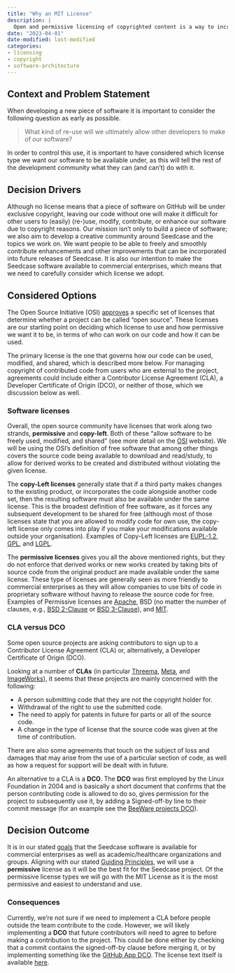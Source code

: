 ```yaml
---
title: "Why an MIT License"
description: |
  Open and permissive licensing of copyrighted content is a way to increase use of a software product, ease collaboration and re-use, and sharing intellectual ideas with others. This post contains our reasons for choosing the MIT License, which is a very permissive copyright license.
date: "2023-04-01"
date-modified: last-modified
categories:
- licensing
- copyright
- software-architecture
---
```

<!--TODO #38 docs: Update 'Why MIT license with benefits and drawbacks -->

## Context and Problem Statement

When developing a new piece of software it is important to consider the following question as early as possible.

> What kind of re-use will we ultimately allow other developers to make of our software?

In order to control this use, it is important to have considered which license type we want our software to be available under, as this will tell the rest of the development community what they can (and can't) do with it. 

## Decision Drivers

Although no license means that a piece of software on GitHub will be under exclusive copyright, leaving our code without one will make it difficult for other users to (easily) (re-)use, modify, contribute, or enhance our software due to copyright reasons. Our mission isn't only to build a piece of software; we also aim to develop a creative community around Seedcase and the topics we work on. We want people to be able to freely and smoothly contribute enhancements and other improvements that can be incorporated into future releases of Seedcase. It is also our intention to make the Seedcase software available to commercial enterprises, which means that we need to carefully consider which license we adopt.

## Considered Options

The Open Source Initiative (OSI) [approves](https://opensource.org/licenses) a specific set of licenses that determine whether a project can be called "open source". These licenses are our starting point on deciding which license to use and how permissive we want it to be, in terms of who can work on our code and how it can be used.

The primary license is the one that governs how our code can be used, modified, and shared, which is described more below. For managing copyright of contributed code from users who are external to the project, agreements could include either a Contributor License Agreement (CLA), a Developer Certificate of Origin (DCO), or neither of those, which we discussion below as well.

### Software licenses

Overall, the open source community have licenses that work along two strands, **permissive** and **copy-left**. Both of these "allow software to be freely used, modified, and shared" (see more detail on the [OSI](https://opensource.org/licenses) website). We will be using the OSI's definition of free software that among other things covers the source code being available to download and read/study, to allow for derived works to be created and distributed without violating the given license.

The **copy-Left licenses** generally state that if a third party makes changes to the existing product, or incorporates the code alongside another code set, then the resulting software must also be available under the same license. This is the broadest definition of free software, as it forces any subsequent development to be shared for free (although most of those licenses state that you are allowed to modify code for own use, the copy-left license only comes into play if you make your modifications available outside your organisation). Examples of Copy-Left licenses are [EUPL-1.2](https://joinup.ec.europa.eu/sites/default/files/custom-page/attachment/2020-03/EUPL-1.2%20EN.txt), [GPL](https://www.gnu.org/licenses/gpl-3.0.en.html), and [LGPL](https://www.gnu.org/licenses/lgpl-3.0.en.html).

The **permissive licenses** gives you all the above mentioned rights, but they do not enforce that derived works or new works created by taking bits of source code from the original product are made available under the same license. These type of licenses are generally seen as more friendly to commercial enterprises as they will allow companies to use bits of code in proprietary software without having to release the source code for free. Examples of Permissive licenses are [Apache](https://www.apache.org/licenses/LICENSE-2.0), BSD (no matter the number of clauses, e.g., [BSD 2-Clause](https://opensource.org/license/bsd-2-clause/) or [BSD 3-Clause](https://opensource.org/license/bsd-3-clause/)), and [MIT](https://opensource.org/license/mit/).

### CLA versus DCO

Some open source projects are asking contributors to sign up to a Contributor License Agreement (CLA) or, alternatively, a Developer Certificate of Origin (DCO).

Looking at a number of **CLAs** (in particular [Threema](https://threema.ch/en/open-source/cla), [Meta](https://code.facebook.com/cla), and [ImageWorks](https://www.imageworks.com/technology/opensource/cla)), it seems that these projects are mainly concerned with the following:

- A person submitting code that they are not the copyright holder for.
- Withdrawal of the right to use the submitted code.
- The need to apply for patents in future for parts or all of the source code.
- A change in the type of license that the source code was given at the time of contribution.

There are also some agreements that touch on the subject of loss and damages that may arise from the use of a particular section of code, as well as how a request for support will be dealt with in future.

An alternative to a CLA is a **DCO**. The **DCO** was first employed by the Linux Foundation in 2004 and is basically a short document that confirms that the person contributing code is allowed to do so, gives permission for the project to subsequently use it, by adding a Signed-off-by line to their commit message (for an example see the [BeeWare projects DCO](https://beeware.org/contributing/how/dco/what/)).

## Decision Outcome

It is in our stated [goals](https://seedcase-project.org/about) that the Seedcase software is available for commercial enterprises as well as academic/healthcare organizations and groups. Aligning with our stated [Guiding Principles](https://seedcase-project.org/about.html#principles), we will use a **permissive** license as it will be the best fit for the Seedcase project. Of the permissive license types we will go with the MIT License as it is the most permissive and easiest to understand and use.

### Consequences

Currently, we're not sure if we need to implement a CLA before people outside the team contribute to the code. However, we will likely implementing a **DCO** that future contributors will need to agree to before making a contribution to the project. This could be done either by checking that a commit contains the signed-off-by clause before merging it, or by implementing something like the [GitHub App DCO](https://github.com/apps/dco). The license text itself is available [here](https://developercertificate.org).
